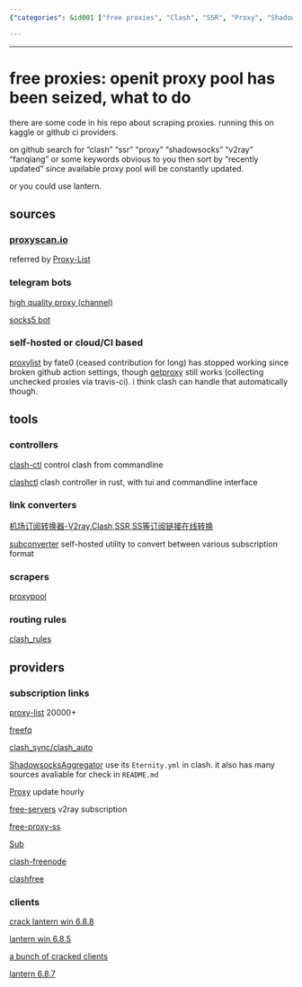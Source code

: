 ```yaml
---
{"categories": &id001 ["free proxies", "Clash", "SSR", "Proxy", "ShadowSocks", "V2Ray", "Fanqiang"], "category": "Proxies", "date": "2023-12-22 23:52:59", "description": "This article provides insights into accessing free proxies using tools like Clash, SSR, Proxy, ShadowSocks, V2Ray, and Fanqiang. It recommends searching GitHub for updated repositories and utilizing resources such as proxyscan.io, Telegram bots, self-hosted options, or cloud/CI alternatives. Additionally, Lantern is suggested to be used alongside Clash-ctl controllers.", "tags": *id001, "title": "free proxies: openit proxy pool has been seized, what to do"}

---
```


------

# free proxies: openit proxy pool has been seized, what to do

there are some code in his repo about scraping proxies. running this on kaggle or github ci providers.

on github search for "clash" "ssr" "proxy" "shadowsocks" "v2ray" "fanqiang" or some keywords obvious to you then sort by "recently updated" since available proxy pool will be constantly updated.

or you could use lantern.

## sources

### [proxyscan.io](https://www.proxyscan.io/api)

referred by [Proxy-List](https://github.com/ShiftyTR/Proxy-List)

### telegram bots

[high quality proxy (channel)](https://t.me/HQPROX)

[socks5 bot](https://t.me/socks5_bot)

### self-hosted or cloud/CI based

[proxylist](https://github.com/fate0/proxylist) by fate0 (ceased contribution for long) has stopped working since broken github action settings, though [getproxy](https://github.com/fate0/getproxy) still works (collecting unchecked proxies via travis-ci). i think clash can handle that automatically though.

## tools

### controllers

[clash-ctl](https://github.com/Dreamacro/clash-ctl) control clash from commandline

[clashctl](https://github.com/George-Miao/clashctl) clash controller in rust, with tui and commandline interface

### link converters

[机场订阅转换器-V2ray,Clash,SSR,SS等订阅链接在线转换](https://subconverter.speedupvpn.com/)

[subconverter](https://github.com/tindy2013/subconverter) self-hosted utility to convert between various subscription format

### scrapers

[proxypool](https://github.com/yu-steven/proxypool)

### routing rules

[clash_rules](https://github.com/Goojoe/clash_rules)

## providers

### subscription links

[proxy-list](https://github.com/zevtyardt/proxy-list) 20000+

[freefq](https://github.com/freefq/free)

[clash_sync/clash_auto](https://github.com/4ooc/clash_sync)

[ShadowsocksAggregator](https://github.com/mahdibland/ShadowsocksAggregator) use its `Eternity.yml` in clash. it also has many sources avaliable for check in `README.md`

[Proxy](https://github.com/tbbatbb/Proxy) update hourly

[free-servers](https://github.com/Pawdroid/Free-servers) v2ray subscription

[free-proxy-ss](https://github.com/learnhard-cn/free_proxy_ss)

[Sub](https://github.com/anaer/Sub)

[clash-freenode](https://github.com/openRunner/clash-freenode)

[clashfree](https://github.com/aiboboxx/clashfree)

### clients

[crack lantern win 6.8.8](https://github.com/YoulianBoshi/lantern-vpn/blob/master/Windows%E7%81%AF_%E6%97%A0%E9%99%90%E6%B5%81%E9%87%8F%E6%9B%B4%E6%96%B0)

[lantern win 6.8.5](https://ylbs.lanzoui.com/i4rlLtxl2hc)

[a bunch of cracked clients](https://ylbs.lanzoui.com/b0066e7mb)

[lantern 6.8.7](https://github.com/getlantern/lantern/releases/tag/6.8.7)

